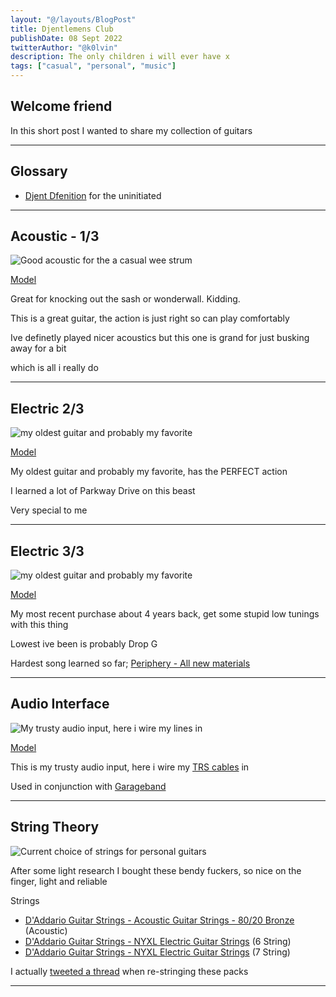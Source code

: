 ```yaml
---
layout: "@/layouts/BlogPost"
title: Djentlemens Club
publishDate: 08 Sept 2022
twitterAuthor: "@k0lvin"
description: The only children i will ever have x
tags: ["casual", "personal", "music"]
---
```



## Welcome friend

In this short post I wanted to share my collection of guitars


---

## Glossary
- [Djent Dfenition](https://www.urbandictionary.com/define.php?term=Djent) for the uninitiated
---

## Acoustic - 1/3

<Image src={acoustic} alt="Good acoustic for the a casual wee strum"/>

[Model](https://www.jasmineguitars.com/product/jo-37ce/)

Great for knocking out the sash or wonderwall. Kidding.

This is a great guitar, the action is just right so can play comfortably

Ive definetly played nicer acoustics but this one is grand for just busking away for a bit

which is all i really do

---

## Electric 2/3

<Image src={jackson} alt="my oldest guitar and probably my favorite"/>

[Model](https://www.jacksonguitars.com/en-US/body-shape/dinky/js-series-dinky-js11/2910121503.html)

My oldest guitar and probably my favorite, has the PERFECT action

I learned a lot of Parkway Drive on this beast

Very special to me

---

## Electric 3/3

<Image src={schecter} alt="my oldest guitar and probably my favorite"/>

[Model](https://www.schecterguitars.com/Omen-7_2)

My most recent purchase about 4 years back, get some stupid low tunings with this thing

Lowest ive been is probably Drop G

Hardest song learned so far; [Periphery - All new materials](https://www.youtube.com/watch?v=WdQFDKB0gig)

---

## Audio Interface

<Image src={audiointerface} alt="My trusty audio input, here i wire my lines in"/>

[Model](https://focusrite.com/en/usb-audio-interface/scarlett/scarlett-2i2)

This is my trusty audio input, here i wire my [TRS cables](https://en.wikipedia.org/wiki/TRS_cable) in

Used in conjunction with [Garageband](https://www.apple.com/uk/mac/garageband/)

---

## String Theory

<Image src={stringtheory} alt="Current choice of strings for personal guitars"/>

After some light research I bought these bendy fuckers, so nice on the finger, light and reliable

Strings
- [D'Addario Guitar Strings - Acoustic Guitar Strings - 80/20 Bronze](https://www.amazon.co.uk/gp/product/B00IZCSX9U) (Acoustic)
- [D'Addario Guitar Strings - NYXL Electric Guitar Strings](https://www.amazon.co.uk/gp/product/B0002H0FMO) (6 String)
- [D'Addario Guitar Strings - NYXL Electric Guitar Strings](https://www.amazon.co.uk/gp/product/B00YJJ0K0I) (7 String)

I actually [tweeted a thread](https://twitter.com/_kolvin/status/1533117797383000064?s=20&t=9yHsbCVoYKwYnQopFcaYUA) when re-stringing these packs

---
